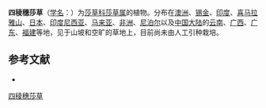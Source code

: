 {{Speciesbox
| name = 四稜穗莎草
| status = 
| status_system = 
| image =
| genus = Cyperus
| species = zollingeri
| authority = Steud.
}}

'''四稜穗莎草'''（[[学名|学名]]：{{lang|la|''Cyperus zollingeri''}}）为[[莎草科|莎草科]][[莎草属|莎草属]]的植物。分布在[[澳洲|澳洲]]、[[锡金|锡金]]、[[印度|印度]]、[[喜马拉雅山|喜马拉雅山]]、[[日本|日本]]、[[印度尼西亚|印度尼西亚]]、[[马来亚|马来亚]]、[[非洲|非洲]]、[[尼泊尔|尼泊尔]]以及[[中国大陆|中国大陆]]的[[云南|云南]]、[[广西|广西]]、[[广东|广东]]、[[福建|福建]]等地，见于山坡和空旷的草地上，目前尚未由人工引种栽培。

== 参考文献 ==
<div class="references-small">
* {{cite web| url =http://www.bioinfo.cn/db05/KmzwSpecies.php?action=view&id=24875| title =四稜穗莎草| work =《中国高等植物数据库全库》| publisher =中国科学院微生物研究所| author =昆明植物研究所| accessdate =2009-02-25| deadurl =yes| archiveurl =https://web.archive.org/web/20160305102659/http://www.bioinfo.cn/db05/KmzwSpecies.php?action=view&id=24875| archivedate =2016-03-05}}
</div>
{{Taxonbar|from=Q10925232}}

[[Category:莎草属|四稜穗莎草]]


{{植物小作品}}